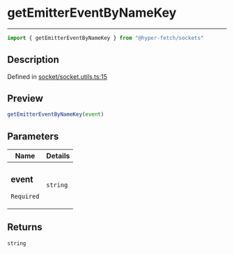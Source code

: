 

# getEmitterEventByNameKey

<div class="api-docs__separator" data-reactroot="">

---

</div><div class="api-docs__import" data-reactroot="">

```ts
import { getEmitterEventByNameKey } from "@hyper-fetch/sockets"
```

</div><div class="api-docs__section">

## Description

</div><div class="api-docs__description"><span class="api-docs__do-not-parse">



</span></div><p class="api-docs__definition">

Defined in [socket/socket.utils.ts:15](https://github.com/BetterTyped/hyper-fetch/blob/993719ed/packages/sockets/src/socket/socket.utils.ts#L15)

</p><div class="api-docs__section">

## Preview

</div><div class="api-docs__preview fn">

```ts
getEmitterEventByNameKey(event)
```

</div><div class="api-docs__section">

## Parameters

</div><div class="api-docs__parameters"><table><thead><tr><th>Name</th><th>Details</th></tr></thead><tbody><tr param-data="event"><td class="api-docs__param-name required">

### event 

`Required`

</td><td class="api-docs__param-type">

`string`

</td></tr></tbody></table></div><div class="api-docs__section">

## Returns

</div><div class="api-docs__returns">

```ts
string
```

</div>
